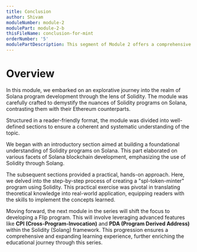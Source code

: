 ```yaml
---
title: Conclusion
author: Shivam
moduleNumber: module-2
modulePart: module-2-b
thisFileName: conclusion-for-mint
orderNumber: '5'
modulePartDescription: This segment of Module 2 offers a comprehensive guide on creating a minting program using Solidity. It encompasses the setup of tests, building, deployment, and testing of the program, complemented by illustrative code.
---
```


# Overview

In this module, we embarked on an explorative journey into the realm of Solana program development through the lens of Solidity. The module was carefully crafted to demystify the nuances of Solidity programs on Solana, contrasting them with their Ethereum counterparts.

Structured in a reader-friendly format, the module was divided into well-defined sections to ensure a coherent and systematic understanding of the topic.

We began with an introductory section aimed at building a foundational understanding of Solidity programs on Solana. This part elaborated on various facets of Solana blockchain development, emphasizing the use of Solidity through Solang.

The subsequent sections provided a practical, hands-on approach. Here, we delved into the step-by-step process of creating a "spl-token-minter" program using Solidity. This practical exercise was pivotal in translating theoretical knowledge into real-world application, equipping readers with the skills to implement the concepts learned.

Moving forward, the next module in the series will shift the focus to developing a Flip program. This will involve leveraging advanced features like **CPI (Cross-Program-Invocation)** and **PDA (Program Derived Address)** within the Solidity (Solang) framework. This progression ensures a comprehensive and expanding learning experience, further enriching the educational journey through this series.